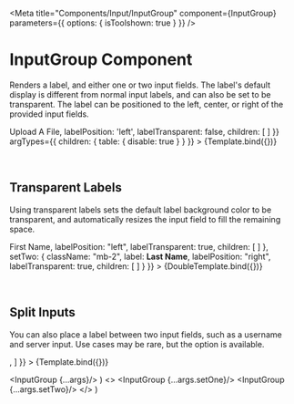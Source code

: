 

<Meta
  title="Components/Input/InputGroup"
  component={InputGroup}
  parameters={{ options: { isToolshown: true } }}
/>

# InputGroup Component
Renders a label, and either one or two input fields. The label's default display is different from normal input labels, and can
also be set to be transparent. The label can be positioned to the left, center, or right of the provided input fields.

<Canvas sourceState="shown" withSource="open">
  <Story name="Example"
         args={{
           label: <><Icon className="mr-1" display="upload"/> Upload A File</>,
           labelPosition: 'left',
           labelTransparent: false,
           children: [ <InputText type="text"/> ]
         }}
         argTypes={{
           children: {
             table: {
               disable: true
             }
           }
         }}
  >
    {Template.bind({})}
  </Story>
</Canvas>

<ArgsTable story="Example"/>

&nbsp;
## Transparent Labels
Using transparent labels sets the default label background color to be transparent, and automatically resizes the input field to fill the remaining space.

<Canvas sourceState="hidden">
  <Story name="Transparent Labels"
         args={{
           setOne: {
             className: "mb-2",
             label: <b>First Name</b>,
             labelPosition: "left",
             labelTransparent: true,
             children: [ <InputText type="text"/> ]
           },
           setTwo: {
             className: "mb-2",
             label: <b>Last Name</b>,
             labelPosition: "right",
             labelTransparent: true,
             children: [ <InputText type="text"/> ]
           }
         }}
  >
    {DoubleTemplate.bind({})}
  </Story>
</Canvas>

&nbsp;
## Split Inputs
You can also place a label between two input fields, such as a username and server input. Use cases may be rare, but the option is available.

<Canvas sourceState="hidden">
  <Story name="Split Inputs"
         args={{
           className: "mb-2",
           label: "@",
           labelPosition: "center",
           children: [
             <InputText type="text" placeholder="User"/>,
             <InputText type="text" placeholder="Server"/>
           ]
         }}
  >
    {Template.bind({})}
  </Story>
</Canvas>

  <InputGroup {...args}/>
)
  <>
    <InputGroup {...args.setOne}/>
    <InputGroup {...args.setTwo}/>
  </>
)

